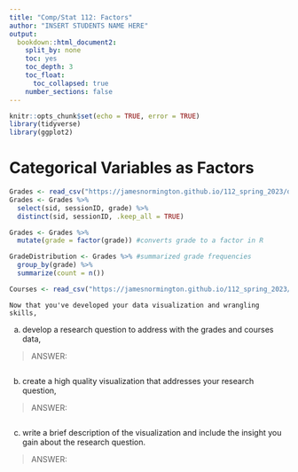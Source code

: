 ```yaml
---
title: "Comp/Stat 112: Factors"
author: "INSERT STUDENTS NAME HERE"
output:
  bookdown::html_document2:
    split_by: none
    toc: yes
    toc_depth: 3
    toc_float:
      toc_collapsed: true
    number_sections: false
---
```


```r
knitr::opts_chunk$set(echo = TRUE, error = TRUE)
library(tidyverse)
library(ggplot2)
```

# Categorical Variables as Factors

```r
Grades <- read_csv("https://jamesnormington.github.io/112_spring_2023/data/grades.csv")
Grades <- Grades %>%
  select(sid, sessionID, grade) %>%
  distinct(sid, sessionID, .keep_all = TRUE)

Grades <- Grades %>%
  mutate(grade = factor(grade)) #converts grade to a factor in R

GradeDistribution <- Grades %>% #summarized grade frequencies
  group_by(grade) %>%
  summarize(count = n())

Courses <- read_csv("https://jamesnormington.github.io/112_spring_2023/data/courses.csv")
```


```exercise
Now that you've developed your data visualization and wrangling skills, 
``` 

a. develop a research question to address with the grades and courses data,

> ANSWER:

```r

```

b. create a high quality visualization that addresses your research question,

> ANSWER:

```r

```

c. write a brief description of the visualization and include the insight you gain about the research question.

> ANSWER:


